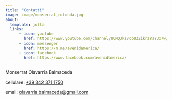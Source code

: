 ```yaml
---
title: "Contatti"
image: image/monserrat_rotonda.jpg
about:
  template: jolla
  links:
      - icon: youtube
        href: https://www.youtube.com/channel/UCMQJkzvobU3ZikrzYaY3x7w/featured/
      - icon: messenger
        href: https://m.me/avenidamerica/
      - icon: facebook
        href: https://www.facebook.com/avenidamerica/
---
```


Monserrat Olavarria Balmaceda

cellulare: [+39 342 371 1750](tel:+393423711750)

email: [olavarria.balmaceda\@gmail.com](mailto:olavarria.balmaceda@gmail.com)
